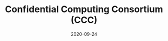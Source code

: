 ---
title: Confidential Computing Consortium (CCC)
status: publish
date: 2020-09-24
slug: The CCC brings together 30+ hardware and software enterprises to accelerate adoption of confidential computing.
website: https://www.coindesk.com/facebook-iotex-and-r3-among-new-members-of-confidential-computing-consortium
twitter:
logo:
featured_img: https://wp.gcap1.iotex.io/wp-content/uploads/2020/10/ccc.jpg
telegram:
---